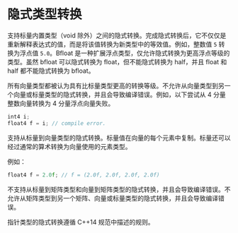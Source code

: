 # 隐式类型转换

<ToBePolishedAfterTranslation />

<OriginalPDF title="2.21 Implicit Type Conversions" />

支持标量内置类型（void 除外）之间的隐式转换。完成隐式转换后，它不仅仅是重新解释表达式的值，而是将该值转换为新类型中的等效值。例如，整数值 `5` 转换为浮点值 `5.0`。Bfloat 是一种扩展浮点类型，仅允许隐式转换为更高浮点等级的类型。虽然 bfloat 可以隐式转换为 float，但不能隐式转换为 half，并且 float 和 half 都不能隐式转换为 bfloat。

所有向量类型都被认为具有比标量类型更高的转换等级。不允许从向量类型到另一个向量或标量类型的隐式转换，并且会导致编译错误。例如，以下尝试从 4 分量整数向量转换为 4 分量浮点向量失败。

```c
int4 i;
float4 f = i; // compile error.
```

支持从标量到向量类型的隐式转换。标量值在向量的每个元素中复制。标量还可以经过通常的算术转换为向量使用的元素类型。

例如：

```c
float4 f = 2.0f; // f = (2.0f, 2.0f, 2.0f, 2.0f)
```

不支持从标量到矩阵类型和向量到矩阵类型的隐式转换，并且会导致编译错误。不允许从矩阵类型到另一个矩阵、向量或标量类型的隐式转换，并且会导致编译错误。

指针类型的隐式转换遵循 C++14 规范中描述的规则。
